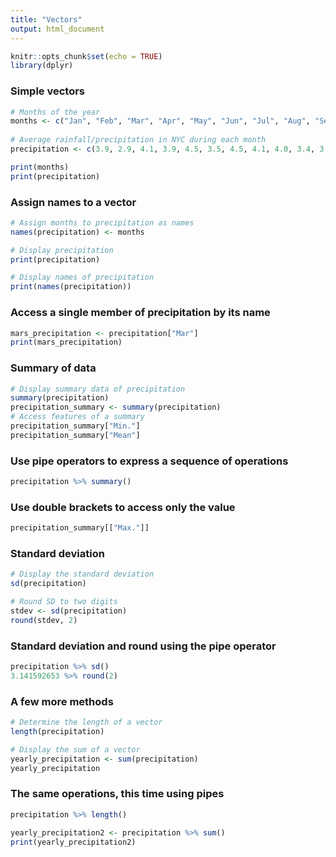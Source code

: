 ```yaml
---
title: "Vectors"
output: html_document
---
```


```r
knitr::opts_chunk$set(echo = TRUE)
library(dplyr)
```

### Simple vectors
```r
# Months of the year
months <- c("Jan", "Feb", "Mar", "Apr", "May", "Jun", "Jul", "Aug", "Sep", "Oct", "Nov", "Dec")
 
# Average rainfall/precipitation in NYC during each month
precipitation <- c(3.9, 2.9, 4.1, 3.9, 4.5, 3.5, 4.5, 4.1, 4.0, 3.4, 3.8, 3.6)

print(months)
print(precipitation)
```
### Assign names to a vector
```r
# Assign months to precipitation as names
names(precipitation) <- months

# Display precipitation
print(precipitation)

# Display names of precipitation
print(names(precipitation))
```

### Access a single member of precipitation by its name
```r
mars_precipitation <- precipitation["Mar"]
print(mars_precipitation)
```
### Summary of data
```r
# Display summary data of precipitation
summary(precipitation)
precipitation_summary <- summary(precipitation)
# Access features of a summary
precipitation_summary["Min."]
precipitation_summary["Mean"]
```
### Use pipe operators to express a sequence of operations
```r
precipitation %>% summary()
```
### Use double brackets to access only the value
```r
precipitation_summary[["Max."]]
```

### Standard deviation
```r
# Display the standard deviation 
sd(precipitation)

# Round SD to two digits
stdev <- sd(precipitation)
round(stdev, 2)

```

### Standard deviation and round using the pipe operator
```r
precipitation %>% sd()
3.141592653 %>% round(2)
```

### A few more methods
```r
# Determine the length of a vector
length(precipitation)

# Display the sum of a vector
yearly_precipitation <- sum(precipitation)
yearly_precipitation
```

### The same operations, this time using pipes
```r
precipitation %>% length()
```

```r
yearly_precipitation2 <- precipitation %>% sum()
print(yearly_precipitation2)
```
